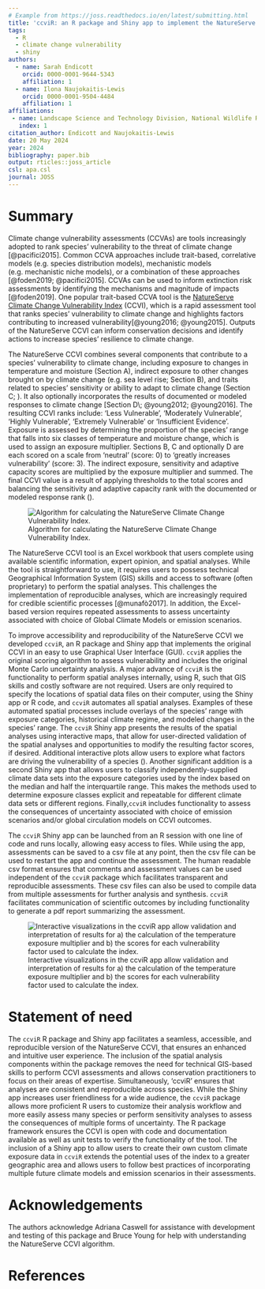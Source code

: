 ```yaml
---
# Example from https://joss.readthedocs.io/en/latest/submitting.html
title: 'ccviR: an R package and Shiny app to implement the NatureServe Climate Change Vulnerability Index'
tags:
  - R
  - climate change vulnerability
  - shiny
authors:
  - name: Sarah Endicott
    orcid: 0000-0001-9644-5343
    affiliation: 1
  - name: Ilona Naujokaitis-Lewis
    orcid: 0000-0001-9504-4484
    affiliation: 1
affiliations:
 - name: Landscape Science and Technology Division, National Wildlife Research Centre, Environment and Climate Change Canada, Ottawa, ON, Canada
   index: 1
citation_author: Endicott and Naujokaitis-Lewis
date: 20 May 2024
year: 2024
bibliography: paper.bib
output: rticles::joss_article
csl: apa.csl
journal: JOSS
---
```


# Summary

Climate change vulnerability assessments (CCVAs) are tools increasingly adopted to rank species' vulnerability to the threat of climate change [@pacifici2015]. Common CCVA approaches include trait-based, correlative models (e.g. species distribution models), mechanistic models (e.g. mechanistic niche models), or a combination of these approaches [@foden2019; @pacifici2015]. CCVAs can be used to inform extinction risk assessments by identifying the mechanisms and magnitude of impacts [@foden2019]. One popular trait-based CCVA tool is the [NatureServe Climate Change Vulnerability Index](https://www.natureserve.org/conservation-tools/climate-change-vulnerability-index) (CCVI), which is a rapid assessment tool that ranks species' vulnerability to climate change and highlights factors contributing to increased vulnerability[@young2016; @young2015]. Outputs of the NatureServe CCVI can inform conservation decisions and identify actions to increase species' resilience to climate change.

The NatureServe CCVI combines several components that contribute to a species' vulnerability to climate change, including exposure to changes in temperature and moisture (Section A), indirect exposure to other changes brought on by climate change (e.g. sea level rise; Section B), and traits related to species' sensitivity or ability to adapt to climate change (Section C; \autoref{fig:NS-alg}). It also optionally incorporates the results of documented or modeled responses to climate change [Section D\; @young2012; @young2016]. The resulting CCVI ranks include: 'Less Vulnerable', 'Moderately Vulnerable', 'Highly Vulnerable', 'Extremely Vulnerable' or 'Insufficient Evidence'. Exposure is assessed by determining the proportion of the species' range that falls into six classes of temperature and moisture change, which is used to assign an exposure multiplier. Sections B, C and optionally D are each scored on a scale from ‘neutral’ (score: 0) to ‘greatly increases vulnerability’ (score: 3). The indirect exposure, sensitivity and adaptive capacity scores are multiplied by the exposure multiplier and summed. The final CCVI value is a result of applying thresholds to the total scores and balancing the sensitivity and adaptive capacity rank with the documented or modeled response rank (\autoref{fig:NS-alg}).

![Algorithm for calculating the NatureServe Climate Change Vulnerability Index.\label{fig:NS-alg}](NS_CCVI_alg_diagram.png)

The NatureServe CCVI tool is an Excel workbook that users complete using available scientific information, expert opinion, and spatial analyses. While the tool is straightforward to use, it requires users to possess technical Geographical Information System (GIS) skills and access to  software (often proprietary) to perform the spatial analyses. This challenges the implementation of reproducible analyses, which are increasingly required for credible scientific processes [@munafò2017]. In addition, the Excel-based version requires repeated assessments to assess uncertainty associated with choice of Global Climate Models or emission scenarios.

To improve accessibility and reproducibility of the NatureServe CCVI we developed `ccviR`, an R package and Shiny app that implements the original CCVI in an easy to use Graphical User Interface (GUI). `ccviR` applies the original scoring algorithm to assess vulnerability and includes the original Monte Carlo uncertainty analysis. A major advance of `ccviR` is the functionality to perform spatial analyses internally, using R, such that GIS skills and costly software are not required. Users are only required to specify the locations of spatial data files on their computer, using the Shiny app or R code, and `ccviR` automates all spatial analyses. Examples of these automated spatial processes include overlays of the species' range with exposure categories, historical climate regime, and modeled changes in the species' range. The `ccviR` Shiny app presents the results of the spatial analyses using interactive maps, that allow for user-directed validation of the spatial analyses and opportunities to modify the resulting factor scores, if desired. Additional interactive plots allow users to explore what factors are driving the vulnerability of a species (\autoref{fig:ccviR-app}). Another significant addition is a second Shiny app that allows users to classify independently-supplied climate data sets into the exposure categories used by the index based on the median and half the interquartile range. This makes the methods used to determine exposure classes explicit and repeatable for different climate data sets or different regions. Finally,`ccviR` includes functionality to assess the consequences of uncertainty associated with choice of emission scenarios and/or global circulation models on CCVI outcomes. 

The `ccviR` Shiny app can be launched from an R session with one line of code and runs locally, allowing easy access to files. While using the app, assessments can be saved to a csv file at any point, then the csv file can be used to restart the app and continue the assessment. The human readable csv format ensures that comments and assessment values can be used independent of the `ccviR` package which facilitates transparent and reproducible assessments. These csv files can also be used to compile data from multiple assessments for further analysis and synthesis. `ccviR` facilitates communication of scientific outcomes by including functionality to generate a pdf report summarizing the assessment.

![Interactive visualizations in the ccviR app allow validation and interpretation of results for a) the calculation of the temperature exposure multiplier and b) the scores for each vulnerability factor used to calculate the index.\label{fig:ccviR-app}](app_visuals.png)

# Statement of need

The `ccviR` R package and Shiny app facilitates a seamless, accessible, and reproducible version of the NatureServe CCVI, that ensures an enhanced and intuitive user experience. The inclusion of the spatial analysis components within the package removes the need for technical GIS-based skills to perform CCVI assessments and allows conservation practitioners to focus on their areas of expertise. Simultaneously, 'ccviR' ensures that analyses are consistent and reproducible across species. While the Shiny app increases user friendliness for a wide audience, the `ccviR` package allows more proficient R users to customize their analysis workflow and more easily assess many species or perform sensitivity analyses to assess the consequences of multiple forms of uncertainty. The R package framework ensures the CCVI is open with code and documentation available as well as unit tests to verify the functionality of the tool. The inclusion of a Shiny app to allow users to create their own custom climate exposure data in `ccviR` extends the potential uses of the index to a greater geographic area and allows users to follow best practices of incorporating multiple future climate models and emission scenarios in their assessments.

# Acknowledgements

The authors acknowledge Adriana Caswell for assistance with development and testing of this package and Bruce Young for help with understanding the NatureServe CCVI algorithm.

# References
